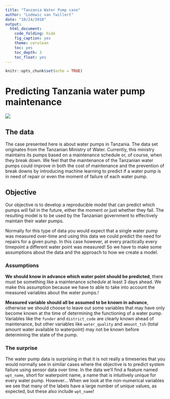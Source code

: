 ```yaml
---
title: "Tanzania Water Pump case"
author: "Lodewic van Twillert"
date: "10/24/2018"
output:
  html_document:
    code_folding: hide
    fig_caption: yes
    theme: cerulean
    toc: yes
    toc_depth: 3
    toc_float: yes
---
```


```r
knitr::opts_chunk$set(echo = TRUE)
```

# Predicting Tanzania water pump maintenance

![](./figures/tanzania_pump.jpg)

## The data

The case presented here is about water pumps in Tanzania. The data set originates from the Tanzanian Ministry of Water. Currently, this ministry maintains its pumps based on a maintenance schedule or, of course, when they break down. We feel that the maintenance of the Tanzanian water pumps could improve in both the cost of maintenance and the prevention of break downs by introducing machine learning to predict if a water pump is in need of repair or even the moment of failure of each water pump. 

## Objective

Our objective is to develop a reproducible model that can predict which pumps will fail in the future, either the moment or just whether they fail. The resulting model is to be used by the Tanzanian government to effectively maintain their water pumps.

Normally for this type of data you would expect that a single water pump was measured
over-time and using this data we could predict the need for repairs for a given pump. In this case however, at 
every practically every timepoint a different water point was measured! So we have to make some assumptions about the
data and the approach to how we create a model.

### Assumptions

**We should know in advance which water point should be predicted**, there must be something like a 
maintenance schedule at least 3 days ahead. We make this assumption because we have to able to take
into account the measured variables about the water pumps.!

**Measured variable should all be assumed to be known in advance**, otherwise we should choose
to leave out some variables that may have only become known at the time of determining the functioning of a water pump.
Variables like the `funder` and `district_code` are clearly known ahead of maintenance, but other variables like 
`water_quality` and `amount_tsh` (total amount water available to waterpoint) may not be known before determining the state of the pump.



### The surprise 

The water pump data is surprising in that it is not really a timeseries that you would
normally see in similar cases where the objective is to predict system failure using
sensor data over time. In the data we'll find a feature named `wpt_name`, short for waterpoint name, a name
that is intuitively unique for every water pump. However... When we look at the non-numerical
variables we see that many of the labels have a large number of unique values, as expected, but these also include `wpt_name`! 

